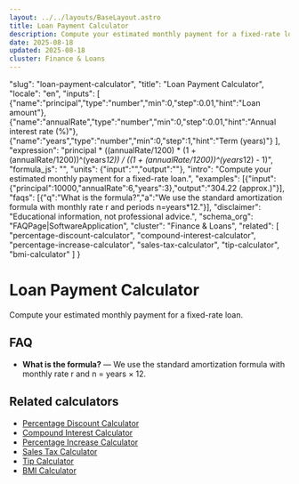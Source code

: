 ```yaml
---
layout: ../../layouts/BaseLayout.astro
title: Loan Payment Calculator
description: Compute your estimated monthly payment for a fixed-rate loan.
date: 2025-08-18
updated: 2025-08-18
cluster: Finance & Loans
---
```



  "slug": "loan-payment-calculator",
  "title": "Loan Payment Calculator",
  "locale": "en",
  "inputs": [
    {"name":"principal","type":"number","min":0,"step":0.01,"hint":"Loan amount"},
    {"name":"annualRate","type":"number","min":0,"step":0.01,"hint":"Annual interest rate (%)"},
    {"name":"years","type":"number","min":0,"step":1,"hint":"Term (years)"}
  ],
  "expression": "principal * ((annualRate/1200) * (1 + (annualRate/1200))^(years*12)) / ((1 + (annualRate/1200))^(years*12) - 1)",
  "formula_js": "",
  "units": {"input":"","output":""},
  "intro": "Compute your estimated monthly payment for a fixed-rate loan.",
  "examples": [{"input":{"principal":10000,"annualRate":6,"years":3},"output":"304.22 (approx.)"}],
  "faqs": [{"q":"What is the formula?","a":"We use the standard amortization formula with monthly rate r and periods n=years*12."}],
  "disclaimer": "Educational information, not professional advice.",
  "schema_org": "FAQPage|SoftwareApplication",
  "cluster": "Finance & Loans",
  "related": [
    "percentage-discount-calculator",
    "compound-interest-calculator",
    "percentage-increase-calculator",
    "sales-tax-calculator",
    "tip-calculator",
    "bmi-calculator"
  ]
}

# Loan Payment Calculator

Compute your estimated monthly payment for a fixed-rate loan.

<Calculator schema={schema} />

## FAQ

- **What is the formula?** — We use the standard amortization formula with monthly rate r and n = years × 12.

## Related calculators

- [Percentage Discount Calculator](/calculators/percentage-discount-calculator/)
- [Compound Interest Calculator](/calculators/compound-interest-calculator/)
- [Percentage Increase Calculator](/calculators/percentage-increase-calculator/)
- [Sales Tax Calculator](/calculators/sales-tax-calculator/)
- [Tip Calculator](/calculators/tip-calculator/)
- [BMI Calculator](/calculators/bmi-calculator/)
